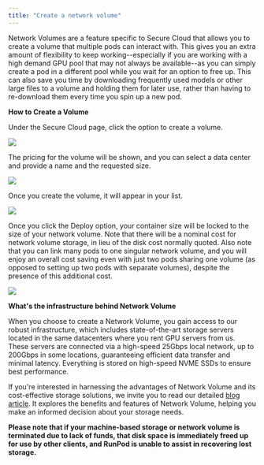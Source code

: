 ```yaml
---
title: "Create a network volume"
---
```


Network Volumes are a feature specific to Secure Cloud that allows you to create a volume that multiple pods can interact with. This gives you an extra amount of flexibility to keep working--especially if you are working with a high demand GPU pool that may not always be available--as you can simply create a pod in a different pool while you wait for an option to free up. This can also save you time by downloading frequently used models or other large files to a volume and holding them for later use, rather than having to re-download them every time you spin up a new pod.

**How to Create a Volume**

Under the Secure Cloud page, click the option to create a volume.

<Frame caption="">
  <img src="/images/db98f66c-797cfdc-image-6065ac7f873bef52b971d60c3f926990.png" />
</Frame>

The pricing for the volume will be shown, and you can select a data center and provide a name and the requested size.

<Frame caption="">
  <img src="/images/89ac8db2-596a4f5-image-14d555d8f1316bb57eed78b840a4126a.png" />
</Frame>

Once you create the volume, it will appear in your list.

<Frame caption="">
  <img src="/images/db68d0a3-c4eea31-image-84cf22fda878c9e419619ecf39143bcb.png" />
</Frame>

Once you click the Deploy option, your container size will be locked to the size of your network volume. Note that there will be a nominal cost for network volume storage, in lieu of the disk cost normally quoted. Also note that you can link many pods to one singular network volume, and you will enjoy an overall cost saving even with just two pods sharing one volume (as opposed to setting up two pods with separate volumes), despite the presence of this additional cost.

<Frame caption="">
  <img src="/images/6f1992c4-8f69d41-image-7c106c3d43252c6096872bd9be8a0467.png" />
</Frame>

**What's the infrastructure behind Network Volume**

When you choose to create a Network Volume, you gain access to our robust infrastructure, which includes state-of-the-art storage servers located in the same datacenters where you rent GPU servers from us. These servers are connected via a high-speed 25Gbps local network, up to 200Gbps in some locations, guaranteeing efficient data transfer and minimal latency. Everything is stored on high-speed NVME SSDs to ensure best performance.

If you're interested in harnessing the advantages of Network Volume and its cost-effective storage solutions, we invite you to read our detailed [blog article](https://blog.runpod.io/four-reasons-to-set-up-a/). It explores the benefits and features of Network Volume, helping you make an informed decision about your storage needs.

**Please note that if your machine-based storage or network volume is terminated due to lack of funds, that disk space is immediately freed up for use by other clients, and RunPod is unable to assist in recovering lost storage.**
